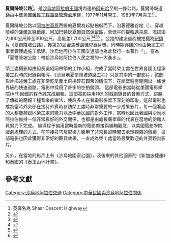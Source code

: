 {{Coord|18|25|34|N|42|27|19|E|display=title|format=dms}}
{{Infobox road
|marker_image=
|state= 
|highway_name= 夏爾降坡公路
|name_notes=
|type=
|route= 
|alternate_name=
|maint=
|section=
|map=
|length_mi=
|length_round=
|length_ref=
|length_notes=
|established= 1977－1983年
|decommissioned=
|direction_a=
|terminus_a=
|beltway_city=
|junction=
|direction_b=
|terminus_b=
|counties=
|rural_municipalities=
|cities= [[阿布哈|阿布哈]]至{{link-ar|馬哈伊|محايل عسير}}
|system=
|previous_type=
|previous_route=
|next_type=
|next_route=
|browse=
|commons=
|customcommons=
}}
'''夏爾降坡公路'''<ref>英譯名為 Shaar Descent Highway</ref>，是[[沙烏地阿拉伯王國|沙烏地阿拉伯王國]]境內連絡[[阿布哈|阿布哈]]至{{link-ar|馬哈伊|محايل عسير}}的一條公路。夏爾降坡道路由中華民國[[榮民工程事業管理處|榮民工程事業管理處]]承建，1977年11月開工，1983年7月完工<ref>{{cite web|title=榮工重大工作回顧|url=http://rsea.freeinterchange.org/zh_tw/about2_2-23.htm|accessdate=2013-04-12}}{{dead link|date=2017年12月 |bot=InternetArchiveBot |fix-attempted=yes }}</ref> 。

夏爾降坡公路以[[阿拉伯高原|阿拉伯高原]]西緣的夏爾為起點蜿蜒而下，沿著德雅谷地（{{lang-ar|وادي تيه}}）、穿越險峻的[[薩爾瓦特山脈|薩爾瓦特斷崖]]、[[阿加巴特灰夏爾自然保留區|阿加巴特灰夏爾自然保留區]]，至低平的[[提哈邁平原|提哈邁平原]]，海拔由2,000公尺降至300公尺，高低差1,700公尺<ref name="ITA">{{cite conference | url=http://www.ita-aites.org/fileadmin/filemounts/general/pdf/ItaAssociation/Organisation/Members/MemberNations/SaudiArabia/PaperRyadh2006/pap8.pdf | title=DESIGN AND CONSTRUCTION OF TUNNELS IN ASIR AND AL  BAHA REGIONS - KINGDOM OF SAUDI ARABIA | accessdate=2013-04-13 | author=R. BENIGNI AND G. ANELLO | conference=WORKSHOP ON SAFETY IN TUNNELS AND UNDERGROUND STRUCTURES | date=2006年11月 }}{{dead link|date=2017年12月 |bot=InternetArchiveBot |fix-attempted=yes }}</ref><ref>{{cite web|title=沙烏地阿拉伯夏爾降坡道公路|url=http://nrch.cca.gov.tw/ccahome/search/search_meta.jsp?xml_id=0004932760&dofile=cca100069-hp-0001070014-0001-i.jpg|publisher=行政院新聞局|accessdate=2013-04-12}}{{dead link|date=2017年12月 |bot=InternetArchiveBot |fix-attempted=yes }}</ref><ref>{{cite web|title=沙烏地阿拉伯夏爾降坡道公路|url=http://nrch.cca.gov.tw/ccahome/getImage.jsp?d=1365748182785&id=0005068356&filename=cca100069-hp-0001080006-0001-i.jpg|publisher=行政院新聞局|accessdate=2013-04-12}}{{dead link|date=2017年12月 |bot=InternetArchiveBot |fix-attempted=yes }}</ref><ref>{{cite conference|author=Chang, P C & Wang, Y C|title=Road construction in Sha'ar Descent, Saudi Arabia|conference=Conference of Road Engineering Association of Asia and Australasia|accessdate=2013-04-12|date=1981年2月}}</ref> 。公路的建造過程被拍攝為[[紀錄片|紀錄片]]《[[夏爾降坡公路_(紀錄片)|夏爾降坡公路]]》，獲[[第20屆金馬獎|第20屆金馬獎]]最佳紀錄片獎。同時期興建的{{link-ar|吉達港|ميناء جدة الإسلامي}}也由榮民工程事業管理處施工承建。沙烏地阿拉伯王國交通部也為此發行一本著作「{{lang|en|Sha'ar Descent: A New Stride Ahead for the Welfare of Saudi Citizens}}」，意為「夏爾降坡公路：帶給沙烏地阿拉伯人民之福的一大進步」。

榮工處攝影組由組長吳紹同帶領的工作小組，完成了當時榮工處在世界各國工程承接工程時的紀錄與報導，《沙烏地夏爾降坡道路工程》只是其中的一部影片，該部影片描述榮工處在非常乾旱塵土飛揚碎石艱苦的情況下，在峭壁懸崖間開出一條世界級的快速道路，電影中採用了許多的空拍鏡頭。
這部電影由當時從美國電影學院(AFI)回國的程予誠完成編輯，這部電影採用特別的戲劇錄音的音樂方式，跳脫了傳統的簡報工程音樂的做法，使許多人在看電影後留下深刻的印象，這部電影也成為當時外交部在接待外賓時參訪榮工處時非常重要的一步成果影片，每一個看過的人都能夠認同榮工處的能力以及中華民國的對外工作，當時也因此我國與沙烏地阿拉伯維持一個非常良好的外交關係，也都是由處長嚴孝章的代表在當地的使館人員努力下完成。
編導程予誠用當時最新的電影剪接與編輯觀念，以美國電影學院戲劇處理的方式，在剪接技巧及配樂方面用了非常長的時間去處理觀眾的情緒，這部電影也因此獲得非常好的觀賞效果，一直成為榮工處當時最受歡迎的外賓觀賞影片。

另外，在當地的影片上有《沙烏地國家公園》，及後來的其他國家的《新加坡捷運》和泰國的《泰王山地計畫》。

==參考文獻==
{{reflist}}


[[Category:沙烏地阿拉伯交通|Category:沙烏地阿拉伯交通]]
[[Category:中華民國與沙烏地阿拉伯關係|Category:中華民國與沙烏地阿拉伯關係]]
